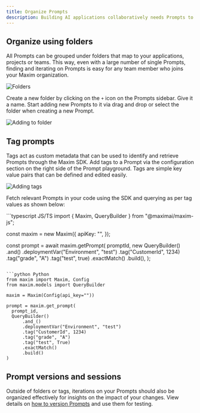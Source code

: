 ```yaml
---
title: Organize Prompts
description: Building AI applications collaboratively needs Prompts to be organized well for easy reference and access. Adding Prompts to folders, tagging them, and versioning on Maxim helps you maintain a holistic Prompt CMS. 
---
```


## Organize using folders

All Prompts can be grouped under folders that map to your applications, projects or teams. This way, even with a large number of single Prompts, finding and iterating on Prompts is easy for any team member who joins your Maxim organization.

![Folders](/images/docs/evaluate/how-to/evaluate-prompts/organize-prompts/prompt-folders.png) 

Create a new folder by clicking on the `+` icon on the Prompts sidebar. Give it a name. Start adding new Prompts to it via drag and drop or select the folder when creating a new Prompt.

![Adding to folder](/images/docs/evaluate/how-to/evaluate-prompts/organize-prompts/add-to-folder.png)

## Tag prompts

Tags act as custom metadata that can be used to identify and retrieve Prompts through the Maxim SDK. Add tags to a Prompt via the configuration section on the right side of the Prompt playground. Tags are simple key value pairs that can be defined and edited easily.

![Adding tags](/images/docs/evaluate/how-to/evaluate-prompts/organize-prompts/add-tags.png)

Fetch relevant Prompts in your code using the SDK and querying as per tag values as shown below:

<CodeGroup>
  ```typescript JS/TS
  import { Maxim, QueryBuilder } from "@maximai/maxim-js";

  const maxim = new Maxim({
    apiKey: "",
  });

  const prompt = await maxim.getPrompt(
    promptId,
    new QueryBuilder()
      .and()
      .deploymentVar("Environment", "test")
      .tag("CustomerId", 1234)
      .tag("grade", "A")
      .tag("test", true)
      .exactMatch()
      .build(),
  );
  ```

  ```python Python
  from maxim import Maxim, Config
  from maxim.models import QueryBuilder

  maxim = Maxim(Config(api_key=""))

  prompt = maxim.get_prompt(
    prompt_id,
    QueryBuilder()
        .and_()
        .deploymentVar("Environment", "test")
        .tag("CustomerId", 1234)
        .tag("grade", "A")
        .tag("test", True)
        .exactMatch()
        .build()
  )
  ```
</CodeGroup>

## Prompt versions and sessions

Outside of folders or tags, iterations on your Prompts should also be organized effectively for insights on the impact of your changes. View details on [how to version Prompts](/evaluate/how-to/evaluate-prompts/create-prompt-versions) and use them for testing.